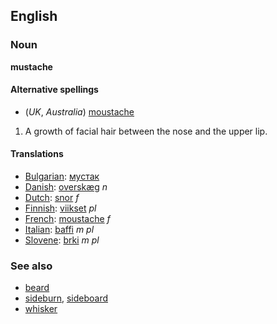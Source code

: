 ==English==
===Noun===
'''mustache'''

====Alternative spellings====
*(''UK'', ''Australia'') [[moustache]]

#A growth of facial hair between the nose and the upper lip.

====Translations====
*[[Bulgarian]]: [[мустак]]
*[[Danish]]: [[overskæg]] ''n''
*[[Dutch]]: [[snor]] ''f''
*[[Finnish]]: [[viikset]] ''pl''
*[[French]]: [[moustache]] ''f''
*[[Italian]]: [[baffi]] ''m pl''
*[[Slovene]]: [[brki]] ''m pl''

===See also===
*[[beard]]
*[[sideburn]], [[sideboard]]
*[[whisker]]